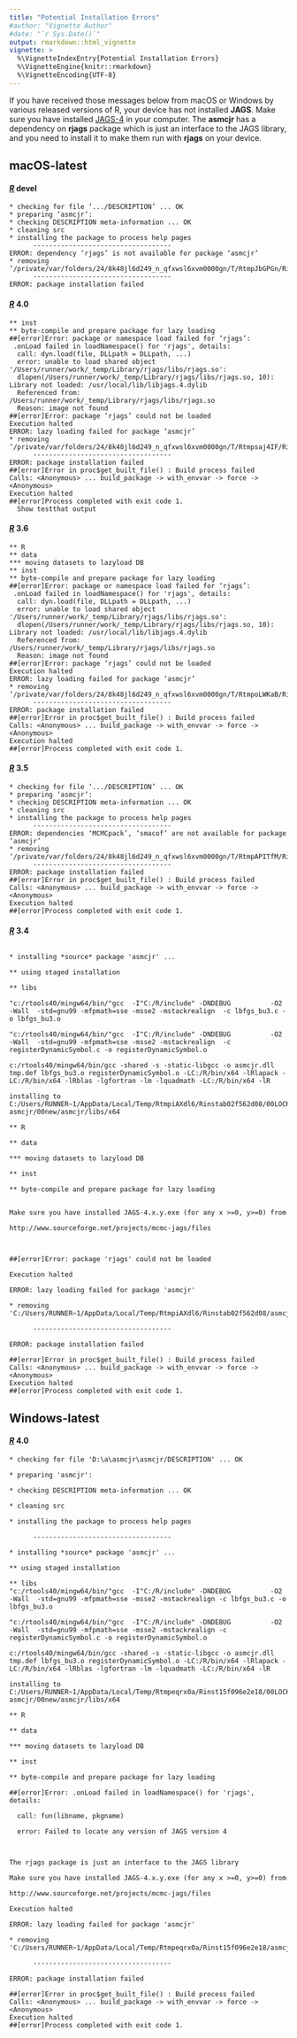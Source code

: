 ```yaml
---
title: "Potential Installation Errors"
#author: "Vignette Author"
#date: "`r Sys.Date()`"
output: rmarkdown::html_vignette
vignette: >
  %\VignetteIndexEntry{Potential Installation Errors}
  %\VignetteEngine{knitr::rmarkdown}
  %\VignetteEncoding{UTF-8}
---
```


If you have received those messages below from macOS or Windows by various released versions of R, your device has not installed __JAGS__. Make sure you have installed [JAGS-4](http://www.sourceforge.net/projects/mcmc-jags/files) in your computer. The __asmcjr__ has a dependency on __rjags__ package which is just an interface to the JAGS library, and you need to install it to make them run with __rjags__ on your device.

## macOS-latest
#### [_R_](https://cran.r-project.org/) devel

```
* checking for file ‘.../DESCRIPTION’ ... OK
* preparing ‘asmcjr’:
* checking DESCRIPTION meta-information ... OK
* cleaning src
* installing the package to process help pages
      -----------------------------------
ERROR: dependency ‘rjags’ is not available for package ‘asmcjr’
* removing ‘/private/var/folders/24/8k48jl6d249_n_qfxwsl6xvm0000gn/T/RtmpJbGPGn/Rinst605c2279a152/asmcjr’
      -----------------------------------
ERROR: package installation failed
```

#### [_R_](https://cran.r-project.org/) 4.0
```
** inst
** byte-compile and prepare package for lazy loading
##[error]Error: package or namespace load failed for ‘rjags’:
 .onLoad failed in loadNamespace() for 'rjags', details:
  call: dyn.load(file, DLLpath = DLLpath, ...)
  error: unable to load shared object '/Users/runner/work/_temp/Library/rjags/libs/rjags.so':
  dlopen(/Users/runner/work/_temp/Library/rjags/libs/rjags.so, 10): Library not loaded: /usr/local/lib/libjags.4.dylib
  Referenced from: /Users/runner/work/_temp/Library/rjags/libs/rjags.so
  Reason: image not found
##[error]Error: package ‘rjags’ could not be loaded
Execution halted
ERROR: lazy loading failed for package ‘asmcjr’
* removing ‘/private/var/folders/24/8k48jl6d249_n_qfxwsl6xvm0000gn/T/Rtmpsaj4IF/Rinst7f86903db99/asmcjr’
      -----------------------------------
ERROR: package installation failed
##[error]Error in proc$get_built_file() : Build process failed
Calls: <Anonymous> ... build_package -> with_envvar -> force -> <Anonymous>
Execution halted
##[error]Process completed with exit code 1.
  Show testthat output
```

#### [_R_](https://cran.r-project.org/) 3.6
```
** R
** data
*** moving datasets to lazyload DB
** inst
** byte-compile and prepare package for lazy loading
##[error]Error: package or namespace load failed for ‘rjags’:
 .onLoad failed in loadNamespace() for 'rjags', details:
  call: dyn.load(file, DLLpath = DLLpath, ...)
  error: unable to load shared object '/Users/runner/work/_temp/Library/rjags/libs/rjags.so':
  dlopen(/Users/runner/work/_temp/Library/rjags/libs/rjags.so, 10): Library not loaded: /usr/local/lib/libjags.4.dylib
  Referenced from: /Users/runner/work/_temp/Library/rjags/libs/rjags.so
  Reason: image not found
##[error]Error: package ‘rjags’ could not be loaded
Execution halted
ERROR: lazy loading failed for package ‘asmcjr’
* removing ‘/private/var/folders/24/8k48jl6d249_n_qfxwsl6xvm0000gn/T/RtmpoLWKaB/Rinst9f5249783d5/asmcjr’
      -----------------------------------
ERROR: package installation failed
##[error]Error in proc$get_built_file() : Build process failed
Calls: <Anonymous> ... build_package -> with_envvar -> force -> <Anonymous>
Execution halted
##[error]Process completed with exit code 1.
```

#### [_R_](https://cran.r-project.org/) 3.5
```
* checking for file ‘.../DESCRIPTION’ ... OK
* preparing ‘asmcjr’:
* checking DESCRIPTION meta-information ... OK
* cleaning src
* installing the package to process help pages
      -----------------------------------
ERROR: dependencies ‘MCMCpack’, ‘smacof’ are not available for package ‘asmcjr’
* removing ‘/private/var/folders/24/8k48jl6d249_n_qfxwsl6xvm0000gn/T/RtmpAPITfM/Rinst252755cb64e3/asmcjr’
      -----------------------------------
ERROR: package installation failed
##[error]Error in proc$get_built_file() : Build process failed
Calls: <Anonymous> ... build_package -> with_envvar -> force -> <Anonymous>
Execution halted
##[error]Process completed with exit code 1.
```

#### [_R_](https://cran.r-project.org/) 3.4

```

* installing *source* package 'asmcjr' ...

** using staged installation

** libs

"c:/rtools40/mingw64/bin/"gcc  -I"C:/R/include" -DNDEBUG          -O2 -Wall  -std=gnu99 -mfpmath=sse -msse2 -mstackrealign  -c lbfgs_bu3.c -o lbfgs_bu3.o

"c:/rtools40/mingw64/bin/"gcc  -I"C:/R/include" -DNDEBUG          -O2 -Wall  -std=gnu99 -mfpmath=sse -msse2 -mstackrealign  -c registerDynamicSymbol.c -o registerDynamicSymbol.o

c:/rtools40/mingw64/bin/gcc -shared -s -static-libgcc -o asmcjr.dll tmp.def lbfgs_bu3.o registerDynamicSymbol.o -LC:/R/bin/x64 -lRlapack -LC:/R/bin/x64 -lRblas -lgfortran -lm -lquadmath -LC:/R/bin/x64 -lR

installing to C:/Users/RUNNER~1/AppData/Local/Temp/RtmpiAXdl6/Rinstab02f562d08/00LOCK-asmcjr/00new/asmcjr/libs/x64

** R

** data

*** moving datasets to lazyload DB

** inst

** byte-compile and prepare package for lazy loading


Make sure you have installed JAGS-4.x.y.exe (for any x >=0, y>=0) from

http://www.sourceforge.net/projects/mcmc-jags/files



##[error]Error: package 'rjags' could not be loaded

Execution halted

ERROR: lazy loading failed for package 'asmcjr'

* removing 'C:/Users/RUNNER~1/AppData/Local/Temp/RtmpiAXdl6/Rinstab02f562d08/asmcjr'

      -----------------------------------

ERROR: package installation failed

##[error]Error in proc$get_built_file() : Build process failed
Calls: <Anonymous> ... build_package -> with_envvar -> force -> <Anonymous>
Execution halted
##[error]Process completed with exit code 1.

```

## Windows-latest 
#### [_R_](https://cran.r-project.org/) 4.0
```
* checking for file 'D:\a\asmcjr\asmcjr/DESCRIPTION' ... OK

* preparing 'asmcjr':

* checking DESCRIPTION meta-information ... OK

* cleaning src

* installing the package to process help pages

      -----------------------------------

* installing *source* package 'asmcjr' ...

** using staged installation

** libs
"c:/rtools40/mingw64/bin/"gcc  -I"C:/R/include" -DNDEBUG          -O2 -Wall  -std=gnu99 -mfpmath=sse -msse2 -mstackrealign -c lbfgs_bu3.c -o lbfgs_bu3.o

"c:/rtools40/mingw64/bin/"gcc  -I"C:/R/include" -DNDEBUG          -O2 -Wall  -std=gnu99 -mfpmath=sse -msse2 -mstackrealign -c registerDynamicSymbol.c -o registerDynamicSymbol.o

c:/rtools40/mingw64/bin/gcc -shared -s -static-libgcc -o asmcjr.dll tmp.def lbfgs_bu3.o registerDynamicSymbol.o -LC:/R/bin/x64 -lRlapack -LC:/R/bin/x64 -lRblas -lgfortran -lm -lquadmath -LC:/R/bin/x64 -lR

installing to C:/Users/RUNNER~1/AppData/Local/Temp/Rtmpeqrx0a/Rinst15f096e2e18/00LOCK-asmcjr/00new/asmcjr/libs/x64

** R

** data

*** moving datasets to lazyload DB

** inst

** byte-compile and prepare package for lazy loading

##[error]Error: .onLoad failed in loadNamespace() for 'rjags', details:

  call: fun(libname, pkgname)

  error: Failed to locate any version of JAGS version 4



The rjags package is just an interface to the JAGS library

Make sure you have installed JAGS-4.x.y.exe (for any x >=0, y>=0) from

http://www.sourceforge.net/projects/mcmc-jags/files

Execution halted

ERROR: lazy loading failed for package 'asmcjr'

* removing 'C:/Users/RUNNER~1/AppData/Local/Temp/Rtmpeqrx0a/Rinst15f096e2e18/asmcjr'

      -----------------------------------

ERROR: package installation failed

##[error]Error in proc$get_built_file() : Build process failed
Calls: <Anonymous> ... build_package -> with_envvar -> force -> <Anonymous>
Execution halted
##[error]Process completed with exit code 1.
```
